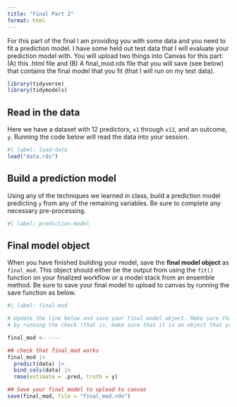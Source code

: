 ```yaml
---
title: "Final Part 2"
format: html
---
```


For this part of the final I am providing you with some data and you need to fit a prediction model. I have some held out test data that I will evaluate your prediction model with. You will upload two things into Canvas for this part: (A) this .html file and (B) A final_mod.rds file that you will save (see below) that contains the final model that you fit (that I will run on my test data).



```r
library(tidyverse)
library(tidymodels)
```

## Read in the data

Here we have a dataset with 12 predictors, `x1` through `x12`, and an outcome, `y`. Running the code below will read the data into your session.

```r
#| label: load-data
load("data.rds")
```

## Build a prediction model

Using any of the techniques we learned in class, build a prediction model predicting `y` from any of the remaining variables. Be sure to complete any necessary pre-processing.


```r
#| label: prediction-model


```

## Final model object

When you have finished building your model, save the **final model object** as `final_mod`. This object should either be the output from using the `fit()` function on your finalized workflow *or* a model stack from an ensemble method. Be sure to save your final model to upload to canvas by running the save function as below.

```r
#| label: final-mod

# Update the line below and save your final model object. Make sure that it "works"
# by running the check (that is, make sure that it is an object that you can predict from)

final_mod <- ----

## check that final_mod works
final_mod |>
  predict(data) |>
  bind_cols(data) |>
  rmse(estimate = .pred, truth = y)

## Save your final model to upload to canvas
save(final_mod, file = "final_mod.rds")
```

